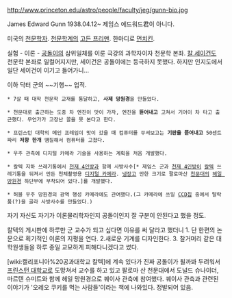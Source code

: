 http://www.princeton.edu/astro/people/faculty/jeg/gunn-bio.jpg

James Edward Gunn 1938.04.12~ 제임스 에드워드君이 아니다.

미국의 [[천문학자]].  [[천문학]]계의 [[고든 프리맨]]. 한마디로 [[먼치킨]].

실험 - 이론 - [[공돌이]]의 삼위일체를 이룬 극강의 과학자이자 천문학 본좌. [[칼 세이건]]도 천문학 본좌로 일컬어지지만, 세이건은 공돌이에는 등극하지 못했다. 하지만 인지도에서 일단 세이건이 이기고 들어가니...

이하 닥터 군의 ~~기행~~ 업적.
 * 7살 때 대학 천문학 교재를 통달하고, '''사제 망원경'''을 만들었다.

 * 천문대로 출근하는 도중 차 엔진이 맛이 가자, 엔진을 '''뜯어내고''' 고쳐서 기어이 차 타고 출근했다. 무언가가 고장난 꼴을 못 본다고 한다.

 * 프린스턴 대학의 메인 프레임이 맛이 갔을 때 컴퓨터를 쑤셔보고는 '''기판을 뜯어내고''' 50센트짜리 '''저항 한개''' 땜질해서 컴퓨터를 고쳤다.

 * 우주 관측에 디지털 카메라 기술을 사용하는 계획을 처음 개발했다.

 * 칼텍 지하 쓰레기통에서 [[천재 4인방]]과 함께 사방사수[* 제임스 군과 [[천재 4인방]]이 [[칼텍]] 쓰레기통을 뒤져서 만든 천체촬영용 [[디지털 카메라]]. [[냉장고]] 만한 크기로 팔로마산 [[천문대]]의 [[헤일 망원경]] 하단부에 부착되어 있다.]를 개발했다.
  
 * 허블 우주 망원경의 광역 행성 카메라에도 관여했다.(그 카메라에 쓰일 [[CCD]]칩 중에서 탈락품(?)을 골라 사방사수를 만들었다.)

자기 자신도 자기가 이론물리학자인지 공돌이인지 잘 구분이 안된다고 했을 정도.

칼텍의 게시판에 하루만 군 교수가 되고 싶다면 이유를 써 달라고 했더니 1. 단 한편의 논문으로 획기적인 이론의 지평을 연다. 2.새로운 기계를 디자인한다. 3. 찰거머리 같은 대학원생들을 하루 종일 교묘하게 피해다니겠다고 썼다.

[wiki:캘리포니아%20공과대학교 칼텍]에 계속 있다가 진짜 공돌이가 될까봐 두려워서 [[프린스턴 대학교]]로 도망쳐서 교수를 하고 있고 팔로마 산 천문대에서 도널드 슈나이더, 마르텐 슈미트와 함께 헤일 망원경으로 퀘이사 관측에 참여했다. 퀘이사 관측과 관련된 이야기가 '오레오 쿠키를 먹는 사람들'이라는 책에 나와있다. 정발되어 있음.
